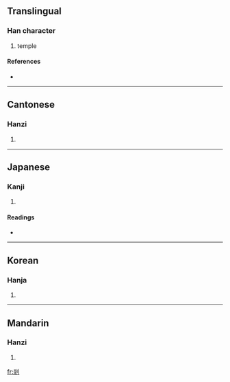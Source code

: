 {{also|刹}}
==Translingual==

===Han character===
{{Han char|rn=18|rad=刀|as=07|sn=9|four=4290<sub>0</sub>|canj=大金中弓 (KCLN), 大木中弓 (KDLN)}}

# temple

====References====
* {{Han ref|kx=0140.291|dkj=02012|hdz=10342.051|uh=524E|ud=21070|bh=AB62|bd=43874}}

----

==Cantonese==

===Hanzi===
{{yue-hanzi|jyut=|y=chaat3, saat3|sim=刹}}

# {{defn|Cantonese}}

----

==Japanese==

===Kanji===
{{ja-kanji|grade=|rs=刀07}}

# {{defn|Japanese}}

====Readings====
* {{ja-readings|on=[[さつ]] (satsu), [[せち]] (sechi)|kun=[[はたばしら]] (hatabashira), [[てら]] (tera), [[くに]] (kuni)}}

----

==Korean==

===Hanja===
{{ko-hanja|hangeul=찰|rv=chal|mr=ch'al}}

# {{defn|Korean}}

----

==Mandarin==

===Hanzi===
{{cmn-hanzi|sim=刹|pin=[[chà]] ([[cha4]])|wg=ch'a<sup>4</sup>}}

# {{defn|Mandarin}}

[[fr:剎]]
